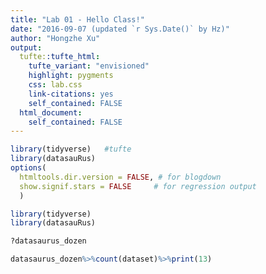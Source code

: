 ```yaml
---
title: "Lab 01 - Hello Class!"
date: "2016-09-07 (updated `r Sys.Date()` by Hz)"
author: "Hongzhe Xu"
output: 
  tufte::tufte_html:
    tufte_variant: "envisioned"
    highlight: pygments
    css: lab.css
    link-citations: yes
    self_contained: FALSE
  html_document:
    self_contained: FALSE
---
```


```r
library(tidyverse)   #tufte
library(datasauRus)
options(
  htmltools.dir.version = FALSE, # for blogdown
  show.signif.stars = FALSE     # for regression output
  )
```


```r
library(tidyverse) 
library(datasauRus)

?datasaurus_dozen

datasaurus_dozen%>%count(dataset)%>%print(13)



```


